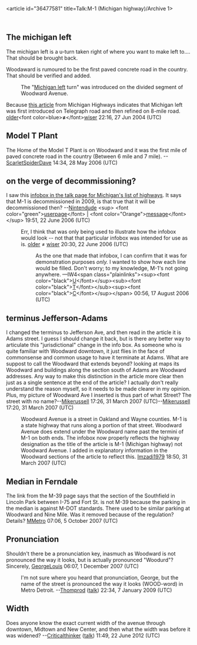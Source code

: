 <article id="36477581" title=Talk:M-1 (Michigan highway)/Archive 1>
	<talkpage id="36477581" title="Talk:M-1 (Michigan highway)/Archive 1">
{{talk archive navigation}}

== The michigan left ==

 
The michigan left is a u-turn taken right of where you want to make left to....  That should be brought back.  

Woodaward is rumoured to be the first paved concrete road in the country. That should be verified and added.  

:The &quot;[[Michigan left]] turn&quot; was introduced on the divided segment of Woodward Avenue.
Because [http://www.michiganhighways.org/indepth/michigan_left.html#history this article] from Michigan Highways indicates that Michigan left was first introduced on Telegraph road and then refined on 8-mile road. [[User:Bkonrad|older]]&lt;font color=blue&gt;'''≠'''&lt;/font&gt;[[User talk:Bkonrad|wiser]] 22:16, 27 Jun 2004 (UTC)


== Model T Plant ==

The Home of the Model T Plant is on Woodward and it was the first mile of paved concrete road in the country  (Between 6 mile and 7 mile).  --[[User:ScarletSpiderDave|ScarletSpiderDave]] 14:34, 28 May 2006 (UTC)

== on the verge of decommissioning? ==

I saw this [[Talk:List of highways in Michigan#Infoboxes|infobox in the talk page for Michigan's list of highways]].  It says that M-1 is decommissioned in 2009, is that true that it will be decommissioned then? --[[User:Nintendude|Nintendude]] &lt;sup&gt; &lt;font color=&quot;green&quot;&gt;[[User:Nintendude|userpage]]&lt;/font&gt; | &lt;font color=&quot;Orange&quot;&gt;[[User talk:Nintendude|message]]&lt;/font&gt; &lt;/sup&gt; 19:51, 22 June 2006 (UTC)

:Err, I think that was only being used to illustrate how the infobox would look -- not that that particular infobox was intended for use as is. [[User:Bkonrad|older]] ≠ [[User talk:Bkonrad|wiser]] 20:30, 22 June 2006 (UTC)

::As the one that made that infobox, I can confirm that it was for demonstration purposes ''only.''  I wanted to show how each line would be filled.  Don't worry; to my knowledge, M-1's not going anywhere. —IW4&lt;span class=&quot;plainlinks&quot;&gt;&lt;sup&gt;&lt;font color=&quot;black&quot;&gt;[[User:IW4|U]]&lt;/font&gt;&lt;/sup&gt;&lt;sub&gt;&lt;font color=&quot;black&quot;&gt;[http://en.wikipedia.org/w/index.php?title=User_talk:IW4&amp;action=edit&amp;amp;section=new T]&lt;/font&gt;&lt;/sub&gt;&lt;sup&gt;&lt;font color=&quot;black&quot;&gt;[[Commons:User:IW4|C]]&lt;/font&gt;&lt;/sup&gt;&lt;/span&gt; 00:56, 17 August 2006 (UTC)

== terminus Jefferson-Adams ==

I changed the terminus to Jefferson Ave, and then read in the article it is Adams street. I guess I should change it back, but is there any better way to articulate this &quot;jurisdictional&quot; change in the info box. As someone who is quite familiar with Woodward downtown, it just flies in the face of commonsense and common usage to have it terminate at Adams. What are suppost to call the Woodward that extends beyond? looking at maps its Woodward and buildings along the section south of Adams are Woodward addresses. Any way to make this distinction in the article more clear then just as a single sentence at the end of the article? I actually don't really understand the reason myself, so it needs to be made clearer in my opinion. Plus, my picture of Woodward Ave I inserted is thus part of what Street? The street with no name?--[[User:Mikerussell|Mikerussell]] 17:26, 31 March 2007 (UTC)--[[User:Mikerussell|Mikerussell]] 17:20, 31 March 2007 (UTC)
:Woodward Avenue is a street in Oakland and Wayne counties. M-1 is a state highway that runs along a portion of that street. Woodward Avenue does extend under the Woodward name past the termini of M-1 on both ends. The infobox now properly reflects the highway designation as the title of the article is M-1 (Michigan highway) not Woodward Avenue. I added in explanatory information in the Woodward sections of the article to reflect this. [[User:Imzadi1979|Imzadi1979]] 18:50, 31 March 2007 (UTC)

== Median in Ferndale ==

The link from the M-39 page says that the section of the Southfield in Lincoln Park between I-75 and Fort St. is not M-39 because the parking in the median is against M-DOT standards. There used to be similar parking at Woodward and Nine Mile. Was it removed because of the regulation? Details? [[User:MMetro|MMetro]] 07:06, 5 October 2007 (UTC)

== Pronunciation ==

Shouldn't there be a pronunciation key, inasmuch as Woodward is not pronounced the way it looks, but is actually pronounced &quot;Woodurd&quot;? Sincerely, [[User:GeorgeLouis|GeorgeLouis]] 06:07, 1 December 2007 (UTC)
:I'm not sure where you heard that pronunciation, George, but the name of the street is pronounced the way it looks (WOOD-word) in Metro Detroit. --[[User:Thomprod|Thomprod]] ([[User talk:Thomprod|talk]]) 22:34, 7 January 2009 (UTC)

== Width ==

Does anyone know the exact current width of the avenue through downtown, Midtown and New Center, and then what the width was before it was widened? --[[User:Criticalthinker|Criticalthinker]] ([[User talk:Criticalthinker|talk]]) 11:49, 22 June 2012 (UTC)
	</talkpage>
</article>